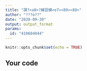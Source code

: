 ---
title: "課?<a0>?練習模<e7><89><88>"
author: "???o??"
date: "2020-09-30"
output: output_format
params:
  id: "410684044"
---

```{r setup, include=FALSE}
knitr::opts_chunk$set(echo = TRUE)
```

## Your code

```{r}

```
```{r}
```

   ```{r}
```



